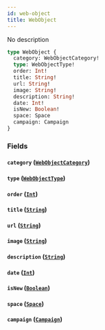```yaml
---
id: web-object
title: WebObject
---
```



No description

```graphql
type WebObject {
  category: WebObjectCategory!
  type: WebObjectType!
  order: Int!
  title: String!
  url: String!
  image: String!
  description: String!
  date: Int!
  isNew: Boolean!
  space: Space
  campaign: Campaign
}
```


### Fields

#### `category` ([`WebObjectCategory`](../../references/enums/web-object-category))




#### `type` ([`WebObjectType`](../../references/enums/web-object-type))




#### `order` ([`Int`](../../references/scalars/int))




#### `title` ([`String`](../../references/scalars/string))




#### `url` ([`String`](../../references/scalars/string))




#### `image` ([`String`](../../references/scalars/string))




#### `description` ([`String`](../../references/scalars/string))




#### `date` ([`Int`](../../references/scalars/int))




#### `isNew` ([`Boolean`](../../references/scalars/boolean))




#### `space` ([`Space`](../../references/objects/space))




#### `campaign` ([`Campaign`](../../references/objects/campaign))






